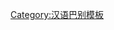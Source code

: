 {{User language-5|zh-yuebei|該用戶能以'''[[:Category:Zh-yuebei-5 使用者|母語]]'''水平的'''[[:Category:Zh-yuebei 使用者|粵北土話]]'''進行交流。|粤北土话|12|9}}<noinclude>[[Category:汉语巴别模板]]</noinclude>